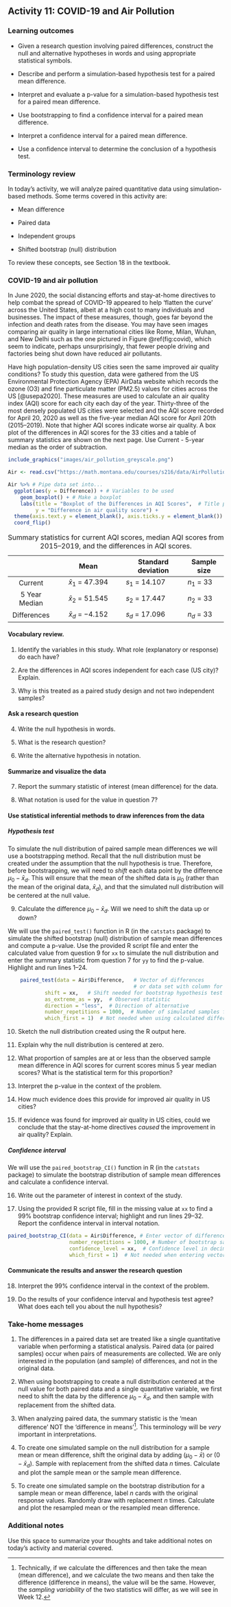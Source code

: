 ## Activity 11:  COVID-19 and Air Pollution

\setstretch{1}

### Learning outcomes

* Given a research question involving paired differences, construct the null and alternative hypotheses
  in words and using appropriate statistical symbols.
  
* Describe and perform a simulation-based hypothesis test for a paired mean difference.

* Interpret and evaluate a p-value for a simulation-based hypothesis test for a paired mean difference.

* Use bootstrapping to find a confidence interval for a paired mean difference.

* Interpret a confidence interval for a paired mean difference.

* Use a confidence interval to determine the conclusion of a hypothesis test.

### Terminology review

In today's activity, we will analyze paired quantitative data using simulation-based methods. Some terms covered in this activity are:

* Mean difference

* Paired data

* Independent groups

* Shifted bootstrap (null) distribution

To review these concepts, see Section 18 in the textbook.

### COVID-19 and air pollution

In June 2020, the social distancing efforts and stay-at-home directives to help combat the spread of COVID-19 appeared to help 'flatten the curve' across the United States, albeit at a high cost to many individuals and businesses. The impact of these measures, though, goes far beyond the infection and death rates from the disease. You may have seen images comparing air quality in large international cities like Rome, Milan, Wuhan, and New Delhi such as the one pictured in Figure \@ref(fig:covid), which seem to indicate, perhaps unsurprisingly, that fewer people driving and factories being shut down have reduced air pollutants. 

Have high population-density US cities seen the same improved air quality conditions? To study this question, data were gathered from the US Environmental Protection Agency (EPA) AirData website which records the ozone (O3) and fine particulate matter (PM2.5) values for cities across the US [@usepa2020]. These measures are used to calculate an air quality index (AQI) score for each city each day of the year. Thirty-three of the most densely populated US cities were selected and the AQI score recorded for April 20, 2020 as well as the five-year median AQI score for April 20th (2015--2019). Note that higher AQI scores indicate worse air quality. A box plot of the differences in AQI scores for the 33 cities and a table of summary statistics are shown on the next page.  Use Current - 5-year median as the order of subtraction.


```{r covid, fig.cap="The India Gate in New Delhi, India.", out.width="60%"}
include_graphics("images/air_pollution_greyscale.png")
```

\vspace{.05in}

```{r, include=FALSE}
Air <- read.csv("https://math.montana.edu/courses/s216/data/AirPollutionCOVID.csv")
```

```{r, out.width="60%"}
Air %>% # Pipe data set into...
  ggplot(aes(y = Difference)) + # Variables to be used
    geom_boxplot() + # Make a boxplot
    labs(title = "Boxplot of the Differences in AQI Scores",  # Title plot
         y = "Difference in air quality score") +
  theme(axis.text.y = element_blank(), axis.ticks.y = element_blank()) +
  coord_flip()
```

\vspace{.2in}


Table: Summary statistics for current AQI scores, median AQI scores from 2015--2019, and the differences in AQI scores.

|               |         Mean         | Standard deviation | Sample size |
|:-------------:|:--------------------:|--------------------|-------------|
| Current       | $\bar{x}_1$ = 47.394 | $s_1$ = 14.107     | $n_1$ = 33  |
| 5 Year Median | $\bar{x}_2$ = 51.545 | $s_2$ = 17.447     | $n_2$ = 33  |
| Differences   | $\bar{x}_d$ = $-4.152$ | $s_d$ = 17.096     | $n_d$ = 33  |

\newpage
#### Vocabulary review.  {-}

1.  Identify the variables in this study.  What role (explanatory or response) do each have?

\vspace{.5in}

2. Are the differences in AQI scores independent for each case (US city)?  Explain.

\vspace{0.5in}

3. Why is this treated as a paired study design and not two independent samples?

\vspace{0.5in}

#### Ask a research question {-}

4. Write the null hypothesis in words.

\vspace{0.8in}

5. What is the research question?

\vspace{0.8in}

6. Write the alternative hypothesis in notation.

\vspace{0.3in}

#### Summarize and visualize the data  {-}

7. Report the summary statistic of interest (mean difference) for the data.  

\vspace{0.3in}

8. What notation is used for the value in question 7? 

\vspace{0.3in}


#### Use statistical inferential methods to draw inferences from the data {-}

##### Hypothesis test {-}
To simulate the null distribution of paired sample mean differences we will use a bootstrapping method.  Recall that the null distribution must be created under the assumption that the null hypothesis is true.  Therefore, before bootstrapping, we will need to *shift* each data point by the difference $\mu_0 - \bar{x}_d$.  This will ensure that the mean of the shifted data is $\mu_0$ (rather than the mean of the original data, $\bar{x}_d$), and that the simulated null distribution will be centered at the null value.  

9. Calculate the difference $\mu_0 - \bar{x}_d$.  Will we need to shift the data up or down?

\vspace{.7in}

We will use the `paired_test()` function in R (in the `catstats` package) to simulate the shifted bootstrap (null) distribution of sample mean differences and compute a p-value. Use the provided R script file and enter the calculated value from question 9 for `xx` to simulate the null distribution and enter the summary statistic from question 7 for `yy` to find the p-value.  Highlight and run lines 1--24.

```{r, echo=TRUE, eval=FALSE, warning = FALSE}
    paired_test(data = Air$Difference,   # Vector of differences 
                                         # or data set with column for each group
            shift = xx,   # Shift needed for bootstrap hypothesis test
            as_extreme_as = yy,  # Observed statistic
            direction = "less",  # Direction of alternative
            number_repetitions = 1000,  # Number of simulated samples for null distribution
            which_first = 1)  # Not needed when using calculated differences
```
    
10. Sketch the null distribution created using the R output here.

\vspace{1.8in}

11. Explain why the null distribution is centered at zero. 

\vspace{.5in}


12. What proportion of samples are at or less than the observed sample mean difference in AQI scores for current scores minus 5 year median scores? What is the statistical term for this proportion?
\vspace{.3in}

13. Interpret the p-value in the context of the problem.
\vspace{.8in}

14. How much evidence does this provide for improved air quality in US cities?
\vspace{.3in}

15. If evidence was found for improved air quality in US cities, could we conclude that the stay-at-home directives *caused* the improvement in air quality? Explain.
\vspace{.5in}

##### Confidence interval {-}
We will use the `paired_bootstrap_CI()` function in R (in the `catstats` package) to simulate the bootstrap distribution of sample mean differences and calculate a confidence interval. 

16. Write out the parameter of interest in context of the study.

\vspace{0.8in}


17. Using the provided R script file, fill in the missing value at `xx` to find a 99\% bootstrap confidence interval; highlight and run lines 29--32.  Report the confidence interval in interval notation.

```{r, echo=TRUE, eval=FALSE, warning = FALSE}
paired_bootstrap_CI(data = Air$Difference, # Enter vector of differences
                    number_repetitions = 1000, # Number of bootstrap samples for CI
                    confidence_level = xx,  # Confidence level in decimal form
                    which_first = 1)  # Not needed when entering vector of differences
```

\vspace{.5in}


#### Communicate the results and answer the research question {-}

18. Interpret the 99\% confidence interval in the context of the problem.

\vspace{0.7in}


19. Do the results of your confidence interval and hypothesis test agree?  What does each tell you about the null hypothesis?

\vspace{.7in}


### Take-home messages

1.	The differences in a paired data set are treated like a single quantitative variable when performing a statistical analysis.  Paired data (or paired samples) occur when pairs of measurements are collected. We are only interested in the population (and sample) of differences, and not in the original data. 

2.  When using bootstrapping to create a null distribution centered at the null value for both paired data and a single quantitative variable, we first need to shift the data by the difference $\mu_0 - \bar{x}_d$, and then sample with replacement from the shifted data. 

3. When analyzing paired data, the summary statistic is the 'mean difference' NOT the 'difference in means'^[Technically, if we calculate the differences and then take the mean (mean difference), and we calculate the two means and then take the difference (difference in means), the value will be the same. However, the *sampling variability* of the two statistics will differ, as we will see in Week 12.].  This terminology will be *very* important in interpretations.

4. To create one simulated sample on the null distribution for a sample mean or mean difference, shift the original data by adding $(\mu_0 - \bar{x})$ or $(0 - \bar{x}_d)$. Sample with replacement from the shifted data $n$ times. Calculate and plot the sample mean or the sample mean difference.

5. To create one simulated sample on the bootstrap distribution for a sample mean or mean difference, label $n$ cards with the original response values.  Randomly draw with replacement $n$ times.  Calculate and plot the resampled mean or the resampled mean difference.

### Additional notes

Use this space to summarize your thoughts and take additional notes on today's activity and material covered.

\newpage